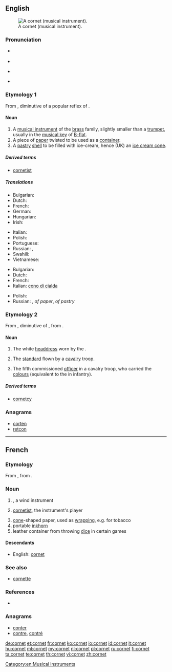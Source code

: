 ==English==
{{wikipedia}}
[[Image:Cornet2.png|thumb|A cornet (musical instrument).]]

===Pronunciation===
* {{a|US}} {{IPA|/kɔɹˈnɛt/}}
* {{rhymes|ɛt}}
* {{a|UK}} {{IPA|/ˈkɔːnɪt/}}
* {{rhymes|ɔː(r)nɪt}}
{{rfap|lang=en}}

===Etymology 1===
From {{etyl|fro}} {{term|cornet|lang=fro}}, diminutive of a popular reflex of {{etyl|la}} {{term|cornu|cornū|horn|lang=la}}.

====Noun====
{{en-noun}}

# A [[musical instrument]] of the [[brass]] family, slightly smaller than a [[trumpet]], usually in the [[musical key]] of [[B-flat]].
# A piece of [[paper]] twisted to be used as a [[container]].
# A [[pastry]] [[shell]] to be filled with ice-cream, hence (UK) an [[ice cream cone]].

=====Derived terms=====
* [[cornetist]]

=====Translations=====
{{trans-top|musical instrument}}
* Bulgarian: {{t|bg|корнет|m}}
* Dutch: {{t+|nl|kornet}}
* French: {{t+|fr|cornet|m}}
* German: {{t+|de|Kornett|n}}
* Hungarian: {{t+|hu|kornett}}
* Irish: {{t|ga|coirnéad|m}}
{{trans-mid}}
* Italian: {{t-|it|cornetta|f}}
* Polish: {{t+|pl|kornet|m}}
* Portuguese: {{t+|pt|corneta|f}}
* Russian: {{t|ru|корнет|m|tr=kornét}}, {{t|ru|корнет-а-пистон|m|tr=kornét-a-pistón}}
* Swahili: {{t|sw|tarumbeta ndogo}}
* Vietnamese: {{t|vi|kèn coonê|xs=Vietnamese}}
{{trans-bottom}}

{{trans-top|cone}}
* Bulgarian: {{t|bg|фунийка|f}}
* Dutch: {{t+|nl|kornet}}
* French: {{t+|fr|cornet|m}}
* Italian: [[cono di cialda]] {{m}}
{{trans-mid}}
* Polish: {{t+|pl|kornet|m}}
* Russian: {{t|ru|кулёк|m|tr=kul'ók}}, {{t|ru|фунтик|m|tr=fúntik}} ''of paper'', {{t+|ru|рожок|m|tr=rožók}} ''of pastry''
{{trans-bottom}}

===Etymology 2===
From {{etyl|frm}} {{term|cornette}}, diminutive of {{term|corne}}, from {{etyl|la}} {{term|cornua||horns}}.

====Noun====
{{en-noun}}

# The white [[headdress]] worn by the {{w|Sisters of Charity}}.
# {{obsolete}} The [[standard]] flown by a [[cavalry]] troop.
# {{historical}} The fifth commissioned [[officer]] in a cavalry troop, who carried the [[colours]] (equivalent to the {{term|ensign}} in infantry).

=====Derived terms=====
* [[cornetcy]]

===Anagrams===
* [[corten#English|corten]]
* [[retcon#English|retcon]]

[[Category:en:Musical instruments]]

----

==French==

===Etymology===
From {{term|corne||horn|lang=fr}}, from {{etyl|la|fr}} {{term|cornu|cornū|lang=la}}.

===Noun===
{{fr-noun|m}}

# {{l|en|cornet}}, a wind instrument
# {{context|by metonymy}} [[cornetist]], the instrument's player
# [[cone]]-shaped paper, used as [[wrapping]], e.g. for tobacco
# portable [[inkhorn]]
# leather container from throwing [[dice]] in certain games

====Descendants====
* English: [[#English|cornet]]

===See also===
* [[cornette]]

===References===
* {{R:NPLarousse}}

===Anagrams===
* [[conter#French|conter]]
* [[contre#French|contre]], [[contré#French|contré]]

[[de:cornet]]
[[et:cornet]]
[[fr:cornet]]
[[ko:cornet]]
[[io:cornet]]
[[id:cornet]]
[[it:cornet]]
[[hu:cornet]]
[[ml:cornet]]
[[my:cornet]]
[[nl:cornet]]
[[pl:cornet]]
[[ru:cornet]]
[[fi:cornet]]
[[ta:cornet]]
[[te:cornet]]
[[th:cornet]]
[[vi:cornet]]
[[zh:cornet]]